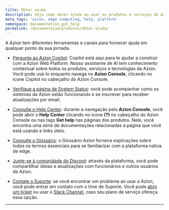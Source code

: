 ```yaml
---
title: Obter ajuda
description: Veja como obter ajuda ao usar os produtos e serviços da Azion.
meta_tags: 'azion, edge computing, help, platform'
namespace: documentation_get_help
permalink: /documentacao/produtos/obter-ajuda/
---
```


A Azion tem diferentes ferramentas e canais para fornecer ajuda em qualquer ponto da sua jornada.

- [Pergunte ao Azion Copilot](https://console.azion.com/copilot): Copilot está aqui para te ajudar a construir com a Azion Web Platform. Nosso assistente de AI tem conhecimento contextual sobre todos os produtos, serviços e tecnologias da Azion. Você pode usá-lo enquanto navega no **Azion Console**, clicando no ícone Copilot no cabeçalho do Azion Console.

- [Verifique a página de System Status](https://status.azion.com/): você pode acompanhar como os sistemas da Azion estão funcionando e se inscrever para receber atualizações por email.

- [Consulte o Help Center](/pt-br/documentacao/produtos/guias/conhecendo-o-azion-console/): durante a navegação pelo **Azion Console**, você pode abrir o **Help Center** clicando no ícone **(?)** no cabeçalho do Azion Console ou nas tags **Get help** nas páginas dos produtos. Nele, você encontra uma série de documentações relacionadas à página que você está usando e links úteis.

- [Consulte o Glossário](/pt-br/documentacao/produtos/glossario-azion/): o Glossário Azion fornece explicações sobre todos os termos essenciais para se familiarizar com a plataforma nativa de edge.

- [Junte-se à comunidade do Discord](https://discord.com/invite/Yp9N7RMVZy): através da plataforma, você pode compartilhar ideias e atualizações com funcionários e outros usuários da Azion.

- [Contate o Suporte](/pt-br/documentacao/servicos/suporte/#canais-de-atendimento): se você encontrar um problema ao usar a Azion, você pode entrar em contato com o time de Suporte. Você pode [abrir um ticket](/pt-br/documentacao/produtos/guias/abrir-tickets/) ou usar o [Slack Channel](/pt-br/documentacao/servicos/slack-channel/), caso seu plano de serviço ofereça essa opção.



---

